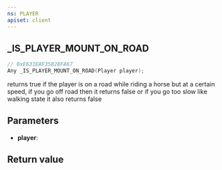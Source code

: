 ```yaml
---
ns: PLAYER
apiset: client
---
```

## _IS_PLAYER_MOUNT_ON_ROAD

```c
// 0xE631EAF35828FA67
Any _IS_PLAYER_MOUNT_ON_ROAD(Player player);
```

returns true if the player is on a road while riding a horse but at a certain speed, if you go off road then it returns false or if you go too slow like walking state it also returns false

## Parameters
* **player**:

## Return value
